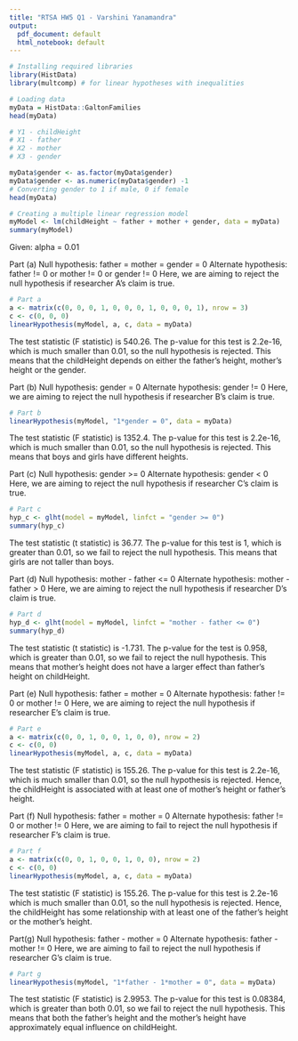 ```yaml
---
title: "RTSA HW5 Q1 - Varshini Yanamandra"
output:
  pdf_document: default
  html_notebook: default
---
```


```r
# Installing required libraries
library(HistData)
library(multcomp) # for linear hypotheses with inequalities

# Loading data
myData = HistData::GaltonFamilies
head(myData)
```
```r
# Y1 - childHeight
# X1 - father
# X2 - mother
# X3 - gender

myData$gender <- as.factor(myData$gender)
myData$gender <- as.numeric(myData$gender) -1
# Converting gender to 1 if male, 0 if female
head(myData)

# Creating a multiple linear regression model
myModel <- lm(childHeight ~ father + mother + gender, data = myData)
summary(myModel)
```
Given: alpha = 0.01

Part (a)
Null hypothesis: father = mother = gender = 0
Alternate hypothesis: father != 0 or mother != 0 or gender != 0
Here, we are aiming to reject the null hypothesis if researcher A's claim is true.
```r
# Part a
a <- matrix(c(0, 0, 0, 1, 0, 0, 0, 1, 0, 0, 0, 1), nrow = 3)
c <- c(0, 0, 0)
linearHypothesis(myModel, a, c, data = myData)
```
The test statistic (F statistic) is 540.26.
The p-value for this test is 2.2e-16, which is much smaller than 0.01, so the null hypothesis is rejected. This means that the childHeight depends on either the father's height, mother's height or the gender.

Part (b)
Null hypothesis: gender = 0
Alternate hypothesis: gender != 0
Here, we are aiming to reject the null hypothesis if researcher B's claim is true.
```r
# Part b
linearHypothesis(myModel, "1*gender = 0", data = myData)
```

The test statistic (F statistic) is 1352.4.
The p-value for this test is 2.2e-16, which is much smaller than 0.01, so the null hypothesis is rejected. This means that boys and girls have different heights.

Part (c)
Null hypothesis: gender >= 0
Alternate hypothesis: gender < 0
Here, we are aiming to reject the null hypothesis if researcher C's claim is true.
```r
# Part c
hyp_c <- glht(model = myModel, linfct = "gender >= 0")
summary(hyp_c)
```
The test statistic (t statistic) is 36.77.
The p-value for this test is 1, which is greater than 0.01, so we fail to reject the null hypothesis. This means that girls are not taller than boys.

Part (d)
Null hypothesis: mother - father <= 0
Alternate hypothesis: mother - father > 0
Here, we are aiming to reject the null hypothesis if researcher D's claim is true.
```r
# Part d
hyp_d <- glht(model = myModel, linfct = "mother - father <= 0")
summary(hyp_d)
```
The test statistic (t statistic) is -1.731.
The p-value for the test is 0.958, which is greater than 0.01, so we fail to reject the null hypothesis. This means that mother's height does not have a larger effect than father's height on childHeight.

Part (e)
Null hypothesis: father = mother = 0
Alternate hypothesis: father != 0 or mother != 0
Here, we are aiming to reject the null hypothesis if researcher E's claim is true.
```r
# Part e
a <- matrix(c(0, 0, 1, 0, 0, 1, 0, 0), nrow = 2)
c <- c(0, 0)
linearHypothesis(myModel, a, c, data = myData)
```
The test statistic (F statistic) is 155.26.
The p-value for this test is 2.2e-16, which is much smaller than 0.01, so the null hypothesis is rejected. Hence, the childHeight is associated with at least one of mother's height or father's height.

Part (f)
Null hypothesis: father = mother = 0
Alternate hypothesis: father != 0 or mother != 0
Here, we are aiming to fail to reject the null hypothesis if researcher F's claim is true.
```r
# Part f
a <- matrix(c(0, 0, 1, 0, 0, 1, 0, 0), nrow = 2)
c <- c(0, 0)
linearHypothesis(myModel, a, c, data = myData)
```
The test statistic (F statistic) is 155.26.
The p-value for this test is 2.2e-16 which is much smaller than 0.01, so the null hypothesis is rejected. Hence, the childHeight has some relationship with at least one of the father's height or the mother's height.

Part(g)
Null hypothesis: father - mother = 0
Alternate hypothesis: father - mother != 0
Here, we are aiming to fail to reject the null hypothesis if researcher G's claim is true.
```r
# Part g
linearHypothesis(myModel, "1*father - 1*mother = 0", data = myData)
```
The test statistic (F statistic) is 2.9953.
The p-value for this test is 0.08384, which is greater than both 0.01, so we fail to reject the null hypothesis. This means that both the father's height and the mother's height have approximately equal influence on childHeight.